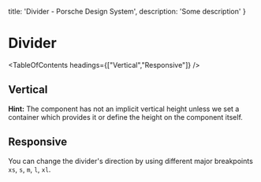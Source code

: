 
  title: 'Divider - Porsche Design System',
  description: 'Some description'
}

# Divider <ComponentStatus tagName="p-divider"></ComponentStatus>

<TableOfContents headings={["Vertical","Responsive"]} />

## Vertical

**Hint:** The component has not an implicit vertical height unless we set a container which provides it or define the
height on the component itself.

<ComponentStory story={dividerStoryVertical} />

## Responsive

You can change the divider's direction by using different major breakpoints `xs`, `s`, `m`, `l`, `xl`.

<ComponentStory story={dividerStoryResponsive} />
